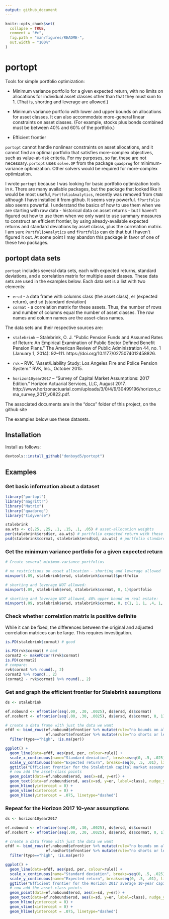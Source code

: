 ```yaml
---
output: github_document
---
```


<!-- README.md is generated from README.Rmd. Please edit that file -->

```r
knitr::opts_chunk$set(
  collapse = TRUE,
  comment = "#>",
  fig.path = "man/figures/README-",
  out.width = "100%"
)
```
# portopt

Tools for simple portfolio optimization:

* Minimum variance portfolio for a given expected return, with no limits on allocations for individual asset classes other than that they must sum to 1. (That is, shorting and leverage are allowed.)

* Minimum variance portfolio with lower and upper bounds on allocations for asset classes. It can also accommodate more-general linear constraints on asset classes. (For example, stocks plus bonds combined must be between 40% and 60% of the portfolio.)

* Efficient frontier

`portopt` cannot handle nonlinear constraints on asset allocations, and it cannot find an optimal portfolio that satisfies more-complex objectives, such as value-at-risk criteria. For my purposes, so far, these are not necessary. `portopt` uses `solve.QP` from the package `quadprog` for minimum-variance optimization. Other solvers would be required for more-complex optimization.

I wrote `portopt` because I was looking for basic portfolio optimization tools in `R`. There are many available packages, but the package that looked like it would be most useful, `PortfolioAnalytics`, recently was removed from `CRAN` although I have installed it from github. It seems very powerful. `fPortfolio` also seems powerful. I understand the basics of how to use them when we are starting with raw data - historical data on asset returns - but I haven't figured out how to use them when we only want to use summary measures to construct an efficient frontier, by using already-available expected returns and standard deviations by asset classs, plus the correlation matrix. I am sure `PortfolioAnalytics` and `fPortfolio` can do that but I haven't figured it out. At some point I may abandon this package in favor of one of these two packages.

## portopt data sets

`portopt` includes several data sets, each with expected returns, standard deviations, and a correlation matrix for multiple asset classes. These data sets are used in the examples below. Each data set is a list with two elements:

* `ersd` - a data frame with columns class (the asset class), er (expected return), and sd (standard deviation)
* `cormat` - a correlation matrix for these assets. Thus, the number of rows and number of columns equal the number of asset classes. The row names and column names are the asset-class names.

The data sets and their respective sources are:

* `stalebrink` -- Stalebrink, O. J. “Public Pension Funds and Assumed Rates of Return: An Empirical Examination of Public Sector Defined Benefit Pension Plans.” The American Review of Public Administration 44, no. 1 (January 1, 2014): 92–111. https://doi.org/10.1177/0275074012458826.

* `rvk` -- RVK. “Asset/Liability Study: Los Angeles Fire and Police Pension System.” RVK, Inc., October 2015.

* `horizon10year2017` -- “Survey of Capital Market Assumptions: 2017 Edition.” Horizon Actuarial Services, LLC, August 2017. http://www.horizonactuarial.com/uploads/3/0/4/9/30499196/horizon_cma_survey_2017_v0822.pdf.

The associated documents are in the "docs" folder of this project, on the github site

The examples below use these datasets.


## Installation

Install as follows:

``` r
devtools::install_github("donboyd5/portopt")
```

## Examples

### Get basic information about a dataset

```r
library("portopt")
library("magrittr")
library("Matrix")
library("quadprog")
library("tidyverse")

stalebrink
aa.wts <- c(.25, .25, .1, .15, .1, .05) # asset-allocation weights
per(stalebrink$ersd$er, aa.wts) # portfolio expected return with these weights
psd(stalebrink$cormat, stalebrink$ersd$sd, aa.wts) # portfolio standard deviation with these weights

```


### Get the minimum variance portfolio for a given expected return

```r
# Create several minimum-variance portfolios

# no restrictions on asset allocation - shorting and leverage allowed
minvport(.09, stalebrink$ersd, stalebrink$cormat)$portfolio

# shorting and leverage NOT allowed:
minvport(.09, stalebrink$ersd, stalebrink$cormat, 0, 1)$portfolio

# shorting and leverage NOT allowed, 40% upper bound on real estate:
minvport(.09, stalebrink$ersd, stalebrink$cormat, 0, c(1, 1, 1, .4, 1, 1))$portfolio

```


### Check whether correlation matrix is positive definite
While it can be fixed, the differences between the original and adjusted correlation matrices can be large.
This requires investigation.
```r
is.PD(stalebrink$cormat) # good

is.PD(rvk$cormat) # bad
cormat2 <- makePDcorr(rvk$cormat)
is.PD(cormat2)
# compare:
rvk$cormat %>% round(., 2)
cormat2 %>% round(., 2)
(cormat2 - rvk$cormat) %>% round(., 2)

```




### Get and graph the efficient frontier for Stalebrink assumptions

```r

ds <- stalebrink

ef.nobound <- efrontier(seq(.00, .30, .0025), ds$ersd, ds$cormat)
ef.noshort <- efrontier(seq(.00, .30, .0025), ds$ersd, ds$cormat, 0, 1)

# create a data frame with just the data we want
efdf <- bind_rows(ef.nobound$efrontier %>% mutate(rule="no bounds on allocation"),
                  ef.noshort$efrontier %>% mutate(rule="no shorts or leverage")) %>%
  filter(type=="high", !is.na(per))

ggplot() +
  geom_line(data=efdf, aes(psd, per, colour=rule)) +
  scale_x_continuous(name="Standard deviation", breaks=seq(0, .5, .025), limits=c(0, .27), labels = scales::percent) +
  scale_y_continuous(name="Expected return", breaks=seq(0, .5, .01), limits=c(0, .16), labels = scales::percent) +
  ggtitle("Efficient frontier for the Stalebrink capital market assumptions", subtitle="With and without bounds on asset allocations") +
  # now add the asset-class points
  geom_point(data=ef.nobound$ersd, aes(x=sd, y=er)) +
  geom_text(data=ef.nobound$ersd, aes(x=sd, y=er, label=class), nudge_y = +.003) +
  geom_hline(yintercept = 0) +
  geom_vline(xintercept = 0) +
  geom_hline(yintercept = .075, linetype="dashed")

```


### Repeat for the Horizon 2017 10-year assumptions
```r

ds <- horizon10year2017

ef.nobound <- efrontier(seq(.00, .30, .0025), ds$ersd, ds$cormat)
ef.noshort <- efrontier(seq(.00, .30, .0025), ds$ersd, ds$cormat, 0, 1)

# create a data frame with just the data we want
efdf <- bind_rows(ef.nobound$efrontier %>% mutate(rule="no bounds on allocation"),
                  ef.noshort$efrontier %>% mutate(rule="no shorts or leverage")) %>%
  filter(type=="high", !is.na(per))

ggplot() +
  geom_line(data=efdf, aes(psd, per, colour=rule)) +
  scale_x_continuous(name="Standard deviation", breaks=seq(0, .5, .025), limits=c(0, .27), labels = scales::percent) +
  scale_y_continuous(name="Expected return", breaks=seq(0, .5, .01), limits=c(0, .16), labels = scales::percent) +
  ggtitle("Efficient frontier for the Horizon 2017 average 10-year capital market assumptions", subtitle="With and without bounds on asset allocations") +
  # now add the asset-class points
  geom_point(data=ef.nobound$ersd, aes(x=sd, y=er)) +
  geom_text(data=ef.nobound$ersd, aes(x=sd, y=er, label=class), nudge_y = +.003) +
  geom_hline(yintercept = 0) +
  geom_vline(xintercept = 0) +
  geom_hline(yintercept = .075, linetype="dashed")

```


